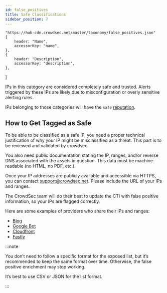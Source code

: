 ```yaml
---
id: false_positives
title: Safe Classifications
sidebar_position: 7
---
```



    "https://hub-cdn.crowdsec.net/master/taxonomy/false_positives.json"
    {
        header: "Name",
        accessorKey: "name",
    },
    {
        header: "Description",
        accessorKey: "description",
    },
]

<GithubIconRender url={fpURL}></GithubIconRender>

IPs in this category are considered completely safe and trusted. Alerts triggered by these IPs are likely due to misconfiguration or overly sensitive alerting rules.

IPs belonging to those categories will have the `safe` [reputation](/u/cti_api/taxonomy/cti_object#reputation).

<TableRender columns={columns} url={fpURL}></TableRender>

## How to Get Tagged as Safe

To be able to be classified as a safe IP, you need a proper technical justification of why your IP might be misclassified as a threat. This part is to be reviewed and validated by crowdsec.

You also need public documentation stating the IP, ranges, and/or reverse DNS associated with the assets in question. This data must be machine-readable (no HTML, no PDF, etc.).

Once your IP addresses are publicly available and accessible via HTTPS, you can contact support@crowdsec.net. Please include the URL of your IPs and ranges.

The CrowdSec team will do their best to update the CTI with false positive information, so your IPs are flagged correctly.

Here are some examples of providers who share their IPs and ranges:

-   [Bing](https://www.bing.com/toolbox/bingbot.json)
-   [Google Bot](https://developers.google.com/search/apis/ipranges/googlebot.json)
-   [Cloudfront](https://d7uri8nf7uskq.cloudfront.net/tools/list-cloudfront-ips)
-   [Fastly](https://api.fastly.com/public-ip-list)

:::note

You don’t need to follow a specific format for the exposed list, but it’s recommended to keep the same format over time. Otherwise, the false positive enrichment may stop working.

It’s best to use CSV or JSON for the list format.

:::
